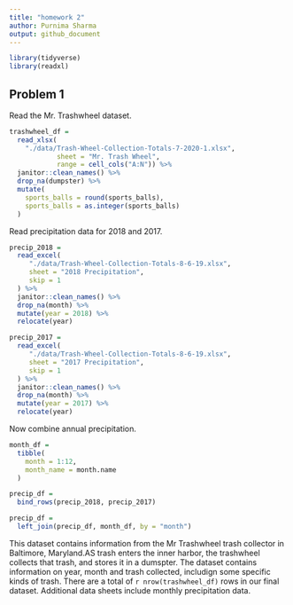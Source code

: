```yaml
---
title: "homework 2"
author: Purnima Sharma
output: github_document
---
```


```r
library(tidyverse)
library(readxl)
```

## Problem 1

Read the Mr. Trashwheel dataset.


```r
trashwheel_df = 
  read_xlsx(
    "./data/Trash-Wheel-Collection-Totals-7-2020-1.xlsx",
            sheet = "Mr. Trash Wheel",
            range = cell_cols("A:N")) %>% 
  janitor::clean_names() %>% 
  drop_na(dumpster) %>% 
  mutate(
    sports_balls = round(sports_balls),
    sports_balls = as.integer(sports_balls)
  )
```

Read precipitation data for 2018 and 2017.

```r
precip_2018 =
  read_excel(
     "./data/Trash-Wheel-Collection-Totals-8-6-19.xlsx",
     sheet = "2018 Precipitation",
     skip = 1
  ) %>% 
  janitor::clean_names() %>% 
  drop_na(month) %>% 
  mutate(year = 2018) %>% 
  relocate(year)

precip_2017 =
  read_excel(
     "./data/Trash-Wheel-Collection-Totals-8-6-19.xlsx",
     sheet = "2017 Precipitation",
     skip = 1
  ) %>% 
  janitor::clean_names() %>% 
  drop_na(month) %>% 
  mutate(year = 2017) %>% 
  relocate(year)
```

Now combine annual precipitation.

```r
month_df =
  tibble(
    month = 1:12,
    month_name = month.name
  )

precip_df =
  bind_rows(precip_2018, precip_2017)

precip_df =
  left_join(precip_df, month_df, by = "month")
```
This dataset contains information from the Mr Trashwheel trash collector in Baltimore, Maryland.AS trash enters the inner harbor, the trashwheel collects  that trash, and stores it in a dumspter. The dataset contains information on year, month and trash collected, includign some specific kinds of trash. There are a total of `r nrow(trashwheel_df)` rows in our final dataset. Additional data sheets include monthly precipitation data.
